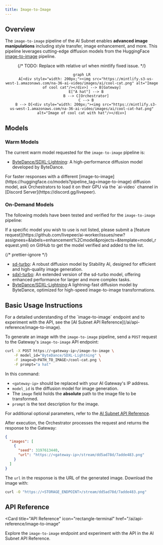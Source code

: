 ```yaml
---
title: Image-to-Image
---
```


## Overview

The `image-to-image` pipeline of the AI Subnet enables **advanced image
manipulations** including style transfer, image enhancement, and more. This
pipeline leverages cutting-edge diffusion models from the HuggingFace
[image-to-image](https://huggingface.co/models?pipeline_tag=image-to-image)
pipeline.

<div align="center">

{/* TODO: Replace with relative url when mintlify fixed issue. */}

```mermaid
graph LR
    A[<div style="width: 200px;"><img src="https://mintlify.s3-us-west-1.amazonaws.com/na-36-ai-video/images/ai/cool-cat.png" alt="Image of cool cat"/></div>] --> B[Gateway]
    E["A hat"] --> B
    B --> C[Orchestrator]
    C --> B
    B --> D[<div style="width: 200px;"><img src="https://mintlify.s3-us-west-1.amazonaws.com/na-36-ai-video/images/ai/cool-cat-hat.png" alt="Image of cool cat with hat"/></div>]
```

</div>

## Models

### Warm Models

The current warm model requested for the `image-to-image` pipeline is:

- [ByteDance/SDXL-Lightning](https://huggingface.co/ByteDance/SDXL-Lightning): A
  high-performance diffusion model developed by ByteDance.

<Tip>
  For faster responses with a different
  [image-to-image](https://huggingface.co/models?pipeline_tag=image-to-image)
  diffusion model, ask Orchestrators to load it on their GPU via the `ai-video`
  channel in [Discord Server](https://discord.gg/livepeer).
</Tip>

### On-Demand Models

The following models have been tested and verified for the `image-to-image`
pipeline:

<Note>
  If a specific model you wish to use is not listed, please submit a [feature
  request](https://github.com/livepeer/ai-worker/issues/new?assignees=&labels=enhancement%2Cmodel&projects=&template=model_request.yml)
  on GitHub to get the model verified and added to the list.
</Note>

{/* prettier-ignore */}
<Accordion title="Tested and Verified Diffusion Models">
- [sd-turbo](https://huggingface.co/stabilityai/sd-turbo): A robust diffusion
  model by Stability AI, designed for efficient and high-quality image
  generation.
- [sdxl-turbo](https://huggingface.co/stabilityai/sdxl-turbo): An
  extended version of the sd-turbo model, offering enhanced performance for
  larger and more complex tasks.
- [ByteDance/SDXL-Lightning](https://huggingface.co/ByteDance/SDXL-Lightning):A
  lightning-fast diffusion model by ByteDance, optimized for high-speed
  image-to-image transformations.
</Accordion>

## Basic Usage Instructions

<Tip>
  For a detailed understanding of the `image-to-image` endpoint and to
  experiment with the API, see the [AI Subnet API
  Reference](/ai/api-reference/image-to-image).
</Tip>

To generate an image with the `image-to-image` pipeline, send a `POST` request
to the Gateway's `image-to-image` API endpoint:

```bash
curl -X POST https://<gateway-ip>/image-to-image \
    -F model_id="ByteDance/SDXL-Lightning" \
    -F image=@<PATH_TO_IMAGE>/cool-cat.png \
    -F prompt="a hat"
```

In this command:

- `<gateway-ip>` should be replaced with your AI Gateway's IP address.
- `model_id` is the diffusion model for image generation.
- The `image` field holds the **absolute** path to the image file to be
  transformed.
- `prompt` is the text description for the image.

For additional optional parameters, refer to the
[AI Subnet API Reference](/ai/api-reference/image-to-image).

After execution, the Orchestrator processes the request and returns the response
to the Gateway:

```json
{
  "images": [
    {
      "seed": 3197613440,
      "url": "https://<gateway-ip>/stream/dd5ad78d/7adde483.png"
    }
  ]
}
```

The `url` in the response is the URL of the generated image. Download the image
with:

```bash
curl -O "https://<STORAGE_ENDPOINT>/stream/dd5ad78d/7adde483.png"
```

## API Reference

<Card
  title="API Reference"
  icon="rectangle-terminal"
  href="/ai/api-reference/image-to-image"
>
  Explore the `image-to-image` endpoint and experiment with the API in the AI
  Subnet API Reference.
</Card>

